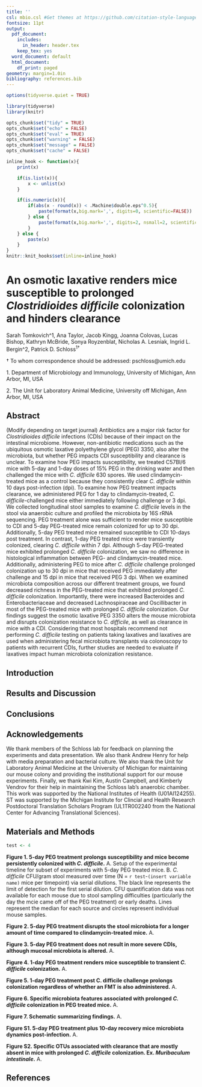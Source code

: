 ```yaml
---
title: ''
csl: mbio.csl #Get themes at https://github.com/citation-style-language/styles
fontsize: 11pt
output:
  pdf_document:
    includes:
      in_header: header.tex
    keep_tex: yes
  word_document: default
  html_document:
    df_print: paged
geometry: margin=1.0in
bibliography: references.bib
---
```



```r
options(tidyverse.quiet = TRUE)

library(tidyverse)
library(knitr)

opts_chunk$set("tidy" = TRUE)
opts_chunk$set("echo" = FALSE)
opts_chunk$set("eval" = TRUE)
opts_chunk$set("warning" = FALSE)
opts_chunk$set("message" = FALSE)
opts_chunk$set("cache" = FALSE)

inline_hook <- function(x){
	print(x)

	if(is.list(x)){
		x <- unlist(x)
	}

	if(is.numeric(x)){
		if(abs(x - round(x)) < .Machine$double.eps^0.5){
			paste(format(x,big.mark=',', digits=0, scientific=FALSE))
		} else {
			paste(format(x,big.mark=',', digits=2, nsmall=2, scientific=FALSE))
		}
	} else {
    	paste(x)      
	}
}
knitr::knit_hooks$set(inline=inline_hook)
```



\vspace{35mm}

# An osmotic laxative renders mice susceptible to prolonged *Clostridioides difficile* colonization and hinders clearance 

\vspace{35mm}


Sarah Tomkovich^1, Ana Taylor, Jacob Kingg, Joanna Colovas, Lucas Bishop, Kathryn McBride, Sonya Royzenblat, Nicholas A. Lesniak, Ingrid L. Bergin^2, Patrick D. Schloss^1$\dagger$^

\vspace{40mm}

$\dagger$ To whom correspondence should be addressed: pschloss@umich.edu

1\. Department of Microbiology and Immunology, University of Michigan, Ann Arbor, MI, USA

2\. The Unit for Laboratory Animal Medicine, University off Michigan, Ann Arbor, MI, USA


\newpage
\linenumbers


## Abstract
(Modify depending on target journal) Antibiotics are a major risk factor for *Clostridioides difficile* infections (CDIs) because of their impact on the intestinal microbiome. However, non-antibiotic medications such as the ubiquitous osmotic laxative polyethylene glycol (PEG) 3350, also alter the microbiota, but whether PEG impacts CDI susceptibility and clearance is unclear. To examine how PEG impacts susceptibility, we treated C57Bl/6 mice with 5-day and 1-day doses of 15% PEG in the drinking water and then challenged the mice with *C. difficile* 630 spores. We used clindamycin-treated mice as a control because they consistently clear *C. difficile* within 10 days post-infection (dpi). To examine how PEG treatment impacts clearance, we administered PEG for 1 day to clindamycin-treated, *C. difficile*-challenged mice either immediately following challenge or 3 dpi. We collected longitudinal stool samples to examine *C. difficile* levels in the stool via anaerobic culture and profiled the microbiota by 16S rRNA sequencing. PEG treatment alone was sufficient to render mice susceptible to CDI and 5-day PEG-treated mice remain colonized for up to 30 dpi. Additionally, 5-day PEG treated mice remained susceptible to CDI 10-days post treatment. In contrast, 1-day PEG treated mice were transiently colonized, clearing *C. difficile* within 7 dpi. Although 5-day PEG-treated mice exhibited prolonged *C. difficile* colonization, we saw no difference in histological inflammation between PEG- and clindamycin-treated mice. Additionally, administering PEG to mice after *C. difficile* challenge prolonged colonization up to 30 dpi in mice that received PEG immediately after challenge and 15 dpi in mice that received PEG 3 dpi. When we examined microbiota composition across our different treatment groups, we found decreased richness in the PEG-treated mice that exhibited prolonged *C. difficile* colonization. Importantly, there were increased Bacteroides and Enterobacteriaceae and decreased Lachnospiraceae and Oscillibacter in most of the PEG-treated mice with prolonged *C. difficile* colonization. Our findings suggest the osmotic laxative PEG 3350 alters the mouse microbiota and disrupts colonization resistance to *C. difficile*, as well as clearance in mice with a CDI. Considering that most hospitals recommend not performing *C. difficile* testing on patients taking laxatives and laxatives are used when administering fecal microbiota transplants via colonoscopy to patients with recurrent CDIs, further studies are needed to evaluate if laxatives impact human microbiota colonization resistance.

\newpage

## Introduction


## Results and Discussion


## Conclusions

## Acknowledgements
We thank members of the Schloss lab for feedback on planning the experiments and data presentation. We also thank Andrew Henry for help with media preparation and bacterial culture. We also thank the Unit for Laboratory Animal Medicine at the University of Michigan for maintaining our mouse colony and providing the institutional support for our mouse experiments. Finally, we thank Kwi Kim, Austin Campbell, and Kimberly Vendrov for their help in maintaining the Schloss lab's anaerobic chamber. This work was supported by the National Institutes of Health (U01AI124255). ST was supported by the Michigan Institute for Clincial and Health Research Postdoctoral Translation Scholars Program (UL1TR002240 from the National Center for Advancing Translational Sciences). 

## Materials and Methods


\newpage
```r

test <- 4


```

\includegraphics{figure_1.pdf}
**Figure 1. 5-day PEG treatment prolongs susceptibility and mice become persistently colonized with *C. difficile*.** A. Setup of the experimental timeline for subset of experiments with 5-day PEG treated mice. B. *C. difficile* CFU/gram stool measured over time (N = `r test`-`(insert variable name)` mice per timepoint) via serial dilutions. The black line represents the limit of detection for the first serial dilution. CFU quantification data was not available for each mouse due to stool sampling difficulties (particularly the day the mcie came off of the PEG treatment) or early deaths. Lines represent the median for each source and circles represent individual mouse samples.
\newpage

\includegraphics{figure_2.pdf}
**Figure 2. 5-day PEG treatment disrupts the stool microbiota for a longer amount of time compared to clindamycin-treated mice.** A. 
\newpage

\includegraphics{figure_3.pdf}
**Figure 3. 5-day PEG treatment does not result in more severe CDIs, although mucosal microbiota is altered.** A. 
\newpage

\includegraphics{figure_4.pdf}
**Figure 4. 1-day PEG treatment renders mice susceptible to transient *C. difficile* colonization.** A. 
\newpage

\includegraphics{figure_5.pdf}
**Figure 5. 1-day PEG treatment post C. difficile challenge prolongs colonization regardless of whether an FMT is also administered.** A. 
\newpage

\includegraphics{figure_6.pdf}
**Figure 6. Specific microbiota features associated with prolonged *C. difficile* colonization in PEG treated mice.** A. 
\newpage

\includegraphics{figure_7.pdf}
**Figure 7. Schematic summarizing findings.** A. 
\newpage

\includegraphics{figure_S1.pdf}
**Figure S1. 5-day PEG treatment plus 10-day recovery mice microbiota dynamics post-infection.** A. 
\newpage

\includegraphics{figure_S2.pdf}
**Figure S2. Specific OTUs associated with clearance that are mostly absent in mice with prolonged *C. difficile* colonization. Ex. *Muribaculum intestinale*.** A. 
\newpage

## References
